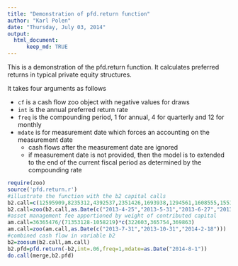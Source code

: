 ```yaml
---
title: "Demonstration of pfd.return function"
author: "Karl Polen"
date: "Thursday, July 03, 2014"
output: 
  html_document:
      keep_md: TRUE
---
```

This is a demonstration of the pfd.return function.  It calculates preferred returns in typical private equity structures.  

It takes four arguments as follows  

  * `cf` is a cash flow zoo object with negative values for draws
  * `int` is the annual preferred return rate
  * `freq` is the compounding period, 1 for annual, 4 for quarterly and 12 for monthly
  * `mdate` is for measurement date which forces an accounting on the measurement date
    + cash flows after the measurement date are ignored
    + if measurement date is not provided, then the model is to extended to the end of the current fiscal period as determined by the compounding rate

  
```r
require(zoo)
source('pfd.return.r')
#illustrate the function with the b2 capital calls
b2.call=c(12595909,8235312,4392537,2351426,1693938,1294561,1608555,1551163)
b2.call=zoo(b2.call,as.Date(c("2013-4-25","2013-5-31","2013-6-27","2013-7-31","2013-8-30","2013-9-30","2013-12-12","2014-2-18")))
#asset management fee apportioned by weight of contributed capital
am.call=36365476/(71353128-1058219)*c(322603,365754,369863)
am.call=zoo(am.call,as.Date(c("2013-7-31","2013-10-31","2014-2-18")))
#combined cash flow in variable b2
b2=zoosum(b2.call,am.call)
b2.pfd=pfd.return(-b2,int=.06,freq=1,mdate=as.Date("2014-8-1"))
do.call(merge,b2.pfd)
```